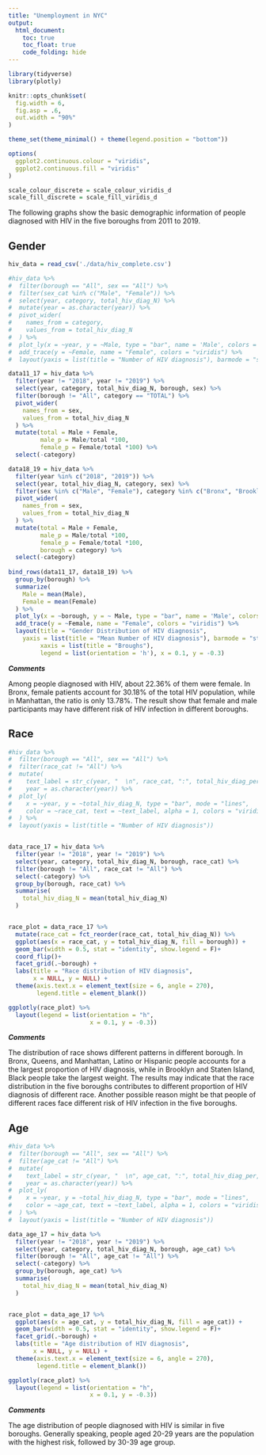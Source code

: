 ```yaml
---
title: "Unemployment in NYC"
output: 
  html_document:
    toc: true
    toc_float: true
    code_folding: hide
---
```


```r
library(tidyverse)
library(plotly)

knitr::opts_chunk$set(
  fig.width = 6,
  fig.asp = .6,
  out.width = "90%"
)

theme_set(theme_minimal() + theme(legend.position = "bottom"))

options(
  ggplot2.continuous.colour = "viridis",
  ggplot2.continuous.fill = "viridis"
)

scale_colour_discrete = scale_colour_viridis_d
scale_fill_discrete = scale_fill_viridis_d
```


The following graphs show the basic demographic information of people diagnosed with HIV in the five boroughs from 2011 to 2019.



## Gender

```r
hiv_data = read_csv('./data/hiv_complete.csv')

#hiv_data %>% 
#  filter(borough == "All", sex == "All") %>% 
#  filter(sex_cat %in% c("Male", "Female")) %>% 
#  select(year, category, total_hiv_diag_N) %>% 
#  mutate(year = as.character(year)) %>% 
#  pivot_wider(
#    names_from = category,
#    values_from = total_hiv_diag_N
#  ) %>% 
#  plot_ly(x = ~year, y = ~Male, type = "bar", name = 'Male', colors = "viridis") %>% 
#  add_trace(y = ~Female, name = "Female", colors = "viridis") %>% 
#  layout(yaxis = list(title = "Number of HIV diagnosis"), barmode = "stack")
```


```r
data11_17 = hiv_data %>% 
  filter(year != "2018", year != "2019") %>% 
  select(year, category, total_hiv_diag_N, borough, sex) %>% 
  filter(borough != "All", category == "TOTAL") %>% 
  pivot_wider(
    names_from = sex,
    values_from = total_hiv_diag_N
  ) %>% 
  mutate(total = Male + Female,
         male_p = Male/total *100,
         female_p = Female/total *100) %>% 
  select(-category)

data18_19 = hiv_data %>% 
  filter(year %in% c("2018", "2019")) %>% 
  select(year, total_hiv_diag_N, category, sex) %>% 
  filter(sex %in% c("Male", "Female"), category %in% c("Bronx", "Brooklyn", "Manhattan", "Queens", "Staten Island")) %>% 
  pivot_wider(
    names_from = sex,
    values_from = total_hiv_diag_N
  ) %>% 
  mutate(total = Male + Female,
         male_p = Male/total *100,
         female_p = Female/total *100,
         borough = category) %>% 
  select(-category)
  
bind_rows(data11_17, data18_19) %>% 
  group_by(borough) %>% 
  summarize(
    Male = mean(Male),
    Female = mean(Female)
  ) %>% 
  plot_ly(x = ~borough, y = ~ Male, type = "bar", name = 'Male', colors = "viridis") %>% 
  add_trace(y = ~Female, name = "Female", colors = "viridis") %>% 
  layout(title = "Gender Distribution of HIV diagnosis",
    yaxis = list(title = "Mean Number of HIV diagnosis"), barmode = "stack",
         xaxis = list(title = "Broughs"),
         legend = list(orientation = 'h'), x = 0.1, y = -0.3)
```


**_Comments_**

Among people diagnosed with HIV, about 22.36% of them were female. In Bronx, female patients account for 30.18% of the total HIV population, while in Manhattan, the ratio is only 13.78%. The result show that female and male participants may have different risk of HIV infection in different boroughs.


## Race

```r
#hiv_data %>% 
#  filter(borough == "All", sex == "All") %>% 
#  filter(race_cat != "All") %>% 
#  mutate(
#    text_label = str_c(year, "  \n", race_cat, ":", total_hiv_diag_per,"%"),
#    year = as.character(year)) %>% 
#  plot_ly(
#    x = ~year, y = ~total_hiv_diag_N, type = "bar", mode = "lines",
#    color = ~race_cat, text = ~text_label, alpha = 1, colors = "viridis"
#  ) %>% 
#  layout(yaxis = list(title = "Number of HIV diagnosis"))


data_race_17 = hiv_data %>% 
  filter(year != "2018", year != "2019") %>% 
  select(year, category, total_hiv_diag_N, borough, race_cat) %>% 
  filter(borough != "All", race_cat != "All") %>% 
  select(-category) %>% 
  group_by(borough, race_cat) %>% 
  summarise(
    total_hiv_diag_N = mean(total_hiv_diag_N)
  )


race_plot = data_race_17 %>% 
  mutate(race_cat = fct_reorder(race_cat, total_hiv_diag_N)) %>% 
  ggplot(aes(x = race_cat, y = total_hiv_diag_N, fill = borough)) +
  geom_bar(width = 0.5, stat = "identity", show.legend = F)+
  coord_flip()+
  facet_grid(.~borough) +
  labs(title = "Race distribution of HIV diagnosis",
       x = NULL, y = NULL) +
  theme(axis.text.x = element_text(size = 6, angle = 270),
        legend.title = element_blank())

ggplotly(race_plot) %>% 
  layout(legend = list(orientation = "h", 
                       x = 0.1, y = -0.3))
```


**_Comments_**

The distribution of race shows different patterns in different borough. In Bronx, Queens, and Manhattan, Latino or Hispanic people accounts for a the largest proportion of HIV diagnosis, while in Brooklyn and Staten Island, Black people take the largest weight. The results may indicate that the race distribution in the five boroughs contributes to different proportion of HIV diagnosis of different race. Another possible reason might be that people of different races face different risk of HIV infection in the five boroughs.


## Age

```r
#hiv_data %>% 
#  filter(borough == "All", sex == "All") %>% 
#  filter(age_cat != "All") %>% 
#  mutate(
#    text_label = str_c(year, "  \n", age_cat, ":", total_hiv_diag_per,"%"),
#    year = as.character(year)) %>% 
#  plot_ly(
#    x = ~year, y = ~total_hiv_diag_N, type = "bar", mode = "lines",
#    color = ~age_cat, text = ~text_label, alpha = 1, colors = "viridis"
#  ) %>% 
#  layout(yaxis = list(title = "Number of HIV diagnosis"))

data_age_17 = hiv_data %>% 
  filter(year != "2018", year != "2019") %>% 
  select(year, category, total_hiv_diag_N, borough, age_cat) %>% 
  filter(borough != "All", age_cat != "All") %>% 
  select(-category) %>% 
  group_by(borough, age_cat) %>% 
  summarise(
    total_hiv_diag_N = mean(total_hiv_diag_N)
  )


race_plot = data_age_17 %>% 
  ggplot(aes(x = age_cat, y = total_hiv_diag_N, fill = age_cat)) +
  geom_bar(width = 0.5, stat = "identity", show.legend = F)+
  facet_grid(.~borough) +
  labs(title = "Age distribution of HIV diagnosis",
       x = NULL, y = NULL) +
  theme(axis.text.x = element_text(size = 6, angle = 270),
        legend.title = element_blank())

ggplotly(race_plot) %>% 
  layout(legend = list(orientation = "h", 
                       x = 0.1, y = -0.3))
```

**_Comments_**

The age distribution of people diagnosed with HIV is similar in five boroughs. Generally speaking, people aged 20-29 years are the population with the highest risk, followed by 30-39 age group.


